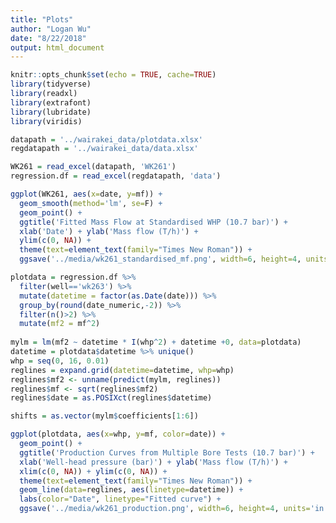 ```yaml
---
title: "Plots"
author: "Logan Wu"
date: "8/22/2018"
output: html_document
---
```


```r
knitr::opts_chunk$set(echo = TRUE, cache=TRUE)
library(tidyverse)
library(readxl)
library(extrafont)
library(lubridate)
library(viridis)

datapath = '../wairakei_data/plotdata.xlsx'
regdatapath = '../wairakei_data/data.xlsx'

WK261 = read_excel(datapath, 'WK261')
regression.df = read_excel(regdatapath, 'data')
```

```r
ggplot(WK261, aes(x=date, y=mf)) +
  geom_smooth(method='lm', se=F) +
  geom_point() +
  ggtitle('Fitted Mass Flow at Standardised WHP (10.7 bar)') +
  xlab('Date') + ylab('Mass flow (T/h)') +
  ylim(c(0, NA)) +
  theme(text=element_text(family="Times New Roman")) +
  ggsave('../media/wk261_standardised_mf.png', width=6, height=4, units='in')
```

```r
plotdata = regression.df %>%
  filter(well=='wk263') %>%
  mutate(datetime = factor(as.Date(date))) %>%
  group_by(round(date_numeric,-2)) %>%
  filter(n()>2) %>%
  mutate(mf2 = mf^2)
  
mylm = lm(mf2 ~ datetime * I(whp^2) + datetime +0, data=plotdata)
datetime = plotdata$datetime %>% unique()
whp = seq(0, 16, 0.01)
reglines = expand.grid(datetime=datetime, whp=whp)
reglines$mf2 <- unname(predict(mylm, reglines))
reglines$mf <- sqrt(reglines$mf2)
reglines$date = as.POSIXct(reglines$datetime)

shifts = as.vector(mylm$coefficients[1:6])

ggplot(plotdata, aes(x=whp, y=mf, color=date)) +
  geom_point() +
  ggtitle('Production Curves from Multiple Bore Tests (10.7 bar)') +
  xlab('Well-head pressure (bar)') + ylab('Mass flow (T/h)') +
  xlim(c(0, NA)) + ylim(c(0, NA)) +
  theme(text=element_text(family="Times New Roman")) +
  geom_line(data=reglines, aes(linetype=datetime)) +
  labs(color="Date", linetype="Fitted curve") +
  ggsave('../media/wk261_production.png', width=6, height=4, units='in')
```